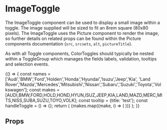 


<Meta title="Components/ButtonGroup/ToggleButtons/Image" component={Image} />

# ImageToggle

The ImageToggle component can be used to display a small image within a toggle. The image supplied will be sized to fit an
8rem square (80x80 pixels). The ImageToggle uses the Picture component to render the image, so further details on related
props can be found within the <LinkTo kind="components-picture--picture">Picture components documentation</LinkTo> (`src`, `srcsets`, `alt`, `pictureTitle`).

As with all Toggle components, ColorToggles should typically be nested within a <LinkTo kind="components-toggles-togglegroup--togglegroup">ToggleGroup</LinkTo> which manages the fields labels,
validation, tooltips and selection events.

<Preview>
  <Story name="toggles with images">
  {() => {
    const names = ['Audi','BMW','Ford','Holden','Honda','Hyundai','Isuzu','Jeep','Kia',
      'Land Rover','Mazda','Mercedes','Mitsubishi','Nissan','Subaru','Suzuki','Toyota','Volkswagen'];
    const makes = [AUDI,BMW,FORD,HOLD,HOND,HYUN,ISUZ,JEEP,KIA,LAND,MAZD,MERC,MITS,NISS,SUBA,SUZU,TOYO,VOLK];
    const tooltip = {title: 'test'};
    const handleToggle = () => {};
    return (
      <Container>
        <ToggleGroup label="Images" name="toggleGroupC" tooltip={tooltip} handleToggle={handleToggle}>
          {makes.map((make, i) => (
            <ImageToggle value={i} key={`toggle-${names[i]}`} title={names[i]} src={make} alt={`${names[i]} logo`} title={names[i]} />
          ))}
        </ToggleGroup>
      </Container>
    );
  }}
  </Story>
</Preview>

## Props
<Props of={ImageToggle} />

